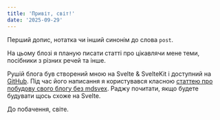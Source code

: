 ```yaml
---
title: 'Привіт, світ!'
date: '2025-09-29'
---
```

Перший допис, нотатка чи інший синонім до слова `post`.

На цьому блозі я планую писати статті про цікавлячи мене теми, посібники з різних речей та інше.

Рушій блога був створений мною на Svelte & SvelteKit і доступний на [GitHub](https://github.com/n3tael/notes). Під час його написання я користувався класною [статтею про побудову свого блогу без mdsvex](https://gebna.gg/blog/blog-from-scratch-using-sveltekit). Раджу почитати, якщо будете будувати щось схоже на Svelte.

До побачення, світе.

